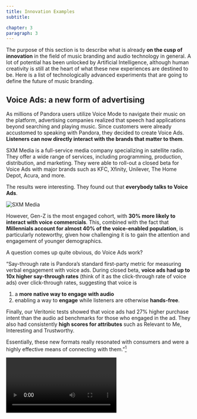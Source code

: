 ```yaml
---
title: Innovation Examples
subtitle:

chapter: 3
paragraph: 3
---
```

The purpose of this section is to describe what is already **on the cusp of innovation** in the field of music branding and audio technology in general. A lot of potential has been unlocked by Artificial Intelligence, although human creativity is still at the heart of what these new experiences are destined to be. Here is a list of technologically advanced experiments that are going to define the future of music branding.

## Voice Ads: a new form of advertising

As millions of Pandora users utilize Voice Mode to navigate their music on the platform, advertising companies realized that speech had applications beyond searching and playing music. Since customers were already accustomed to speaking with Pandora, they decided to create Voice Ads. **Listeners can now directly interact with the brands that matter to them**.

SXM Media is a full-service media company specializing in satellite radio. They offer a wide range of services, including programming, production, distribution, and marketing.
They were able to roll-out a closed beta for Voice Ads with major brands such as KFC, Xfinity, Unilever, The Home Depot, Acura, and more.

The results were interesting. They found out that **everybody talks to Voice Ads**.

![SXM Media](03/sxm.png "Everybody talks to Voice Ads")

However, Gen-Z is the most engaged cohort, with **30% more likely to interact with voice commercials**. This, combined with the fact that **Millennials account for almost 40% of the voice-enabled population**, is particularly noteworthy, given how challenging it is to gain the attention and engagement of younger demographics.

A question comes up quite obvious, do Voice Ads work?

“Say-through rate is Pandora’s standard first-party metric for measuring verbal engagement with voice ads. During closed beta, **voice ads had up to 10x higher say-through rates** (think of it as the click-through rate of voice ads) over click-through rates, suggesting that voice is
1) a **more native way to engage with audio**
2) enabling a way to **engage** while listeners are otherwise **hands-free**.

Finally, our Veritonic tests showed that voice ads had 27% higher purchase intent than the audio ad benchmarks for those who engaged in the ad. They also had consistently **high scores for attributes** such as Relevant to Me, Interesting and Trustworthy.

Essentially, these new formats really resonated with consumers and were a highly effective means of connecting with them.”[^1]

<Video url="https://www.youtube.com/watch?v=T_K9oLORbOc" />


<AudioGrid>
  <Audio url="volvo.mp3"  title="Volvo">
  </Audio>
  <Audio url="xfinity.mp3"  title="XFinity">
  </Audio>
  <Audio url="doritos.mp3"  title="Doritos">
  </Audio>
  <Audio url="purple.mp3"  title="Purple">
  </Audio>
</AudioGrid>

## AI voices with personalities

Sonantic[^2] was founded in December 2018 by co-founders John and Zeena, after meeting at Entrepreneur First. Both had a decade of speech experience each and a deep interest in speech technology.
At Entrepreneur First, John showed Zeena a **demo of an artificial voice that sounded perfect, including breath**. She realized that gaming studios could really benefit from **hyper-realistic artificial voices**, since game developers are expert storytellers who already use cutting edge technologies, including text-to-speech. So they set out to fix this problem and landed 7 pilots with AAA gaming studios within 5 days.
They knew that current **text-to-speech solutions sounded robotic**, lacking natural performance and quality because speech synthesis is very subjective, unlike speech recognition, which is more objective. So they built a '**Photoshop for voice**' and have over 1000+ companies on their waiting list in under 2 years.
**Sonantic was the first company to truly pioneer voice to speech human sounding** text with a variety of emotions and shades in their voices.
This ability to **trick the human brain into thinking that a real human is behind the microphone** could completely change the spectrum of possible applications for personalized audio advertising and several other entertainment industries.
Combined with AI technologies, Sonantic synthetic voices could provide a ground breaking platform for the future of hyper-personalized audio advertising.

<Video url="https://www.youtube.com/watch?v=WzBimNSO-U8" />


## Hyper-personalized and regionally relevant ads

Another extremely interesting field of innovation in which music branding will play an important role is **multilingual targeted advertising and targeted audio advertisements**.
As of now, services like Adsonica can already provide regionally relevant audio advertisements based on the region where the ad is being played and even language preferences on people's browsers. However, some companies like Semetis and A Million Ads are harnessing the power of data to offer even more personalized experiences.
A Million Ads[^3] is a company that **combines all the data points known about the user, their environment and the campaign to influence what they hear**. The more they know, the more personalized versions are created, making for a more personal experience. Their platform creates all of the **personalized versions automatically**, controlling production costs.

<Video url="https://vimeo.com/user47710181/a-million-ads-the-power-of-sound" />


They collect three categories of data:

### In the moment data:
* Location
* Sequence
* Device Type
* Weather

### Publish, DSP & DMP data:
* Gender
* Age
* Playlist/Station
* Language
* Household income
* Behavior
* User Segment

### Bespoke data:
* 1st, 2nd, 3rd party segments

In 2021 Belron Group (owner of Carglass, Autoglass and Safelite) partnered with Semetis and A Million Ads for a hyper-personalized campaign in Belgium.

They started to analyze two key metrics:
1. **Weather conditions**, as driving conditions, are correlated with damaged windscreens
2. **Location**, emphasizing the proximity of a carglass service center
The user location data was leveraged and infused with storytelling, so Carglass could establish a more personal connection with the listener.
Combining 6 weather conditions, 44 service locations in Belgium and 2 languages, they created more than 500 unique audio advertisements.
The results: 453,000 Belgiums were reached by these ads, of which 83% heard a fully personalized audio ad. **Overall, the number of bookings increased by 46% thanks to the ad**.

<Video url="https://www.youtube.com/watch?v=rgkSCfVN18A" />


## Making sports accessible

**Action Audio is the world-first technology for adding sound to live sports, allowing those who are blind or visually impaired to follow games in real time**.
Action Audio, which was developed in collaboration with Tennis Australia and Monash University, uses data from a **ball tracking computer vision** system to highlight critical moments of play with a **3D sound design system** created **for the blind and low-vision community**.
Action Audio will provide the first opportunity for many visually impaired sports fans to follow the speed and actions of a live game.
During the finals of the 2021 Australian Open tennis tournament, Action Audio debuted. For the 2022 Australian Open, Action Audio is now **accessible on live radio and through Google Assistant** for every match at the Rod Laver Arena.
Listeners may now use Google Assistant to listen to Action Audio as well as live radio commentary of each game on center court during the tournament, making it even more accessible. Visually challenged tennis fans **can ask Google to stream the Action Audio live broadcast using voice commands**, as well as access information about how Action Audio works to learn more about the experience.
Action Audio sets **a new standard in accessibility in sport**, the ubiquity of ball monitoring computer vision systems at over 80 tennis tournaments worldwide, and other codes such as cricket and football, creates a huge opportunity to open access for millions of visually impaired sports fans.[^3]

<Video url="https://www.youtube.com/watch?v=L1j68XgpEAE" />

---

<Conclusion>
The brief timeline of events tries to condense years of music challenges and technological advancement that brought us to one the most promising times for music branding and sonic identities. The relentless invasion of media in the consumer ecosystem, plus the technological advancements made in each and every field of music and advertising and market maturity are the perfect conditions for new and holistic corporate music identities.
</Conclusion>

[^1]: Mitchell, M. (2021, January 21). [Voice Ads Beta Results](https://www.sxmmedia.com/insights/consumers-say-yes-to-voice-ads-literally
). SXM Media. Retrieved March 28, 2022.
[^2]: [Sonantic](https://www.sonantic.io/)
[^3]: [A Million Ads](https://www.amillionads.com/)
[^4]: [Action Audio](https://action-audio.com/)
